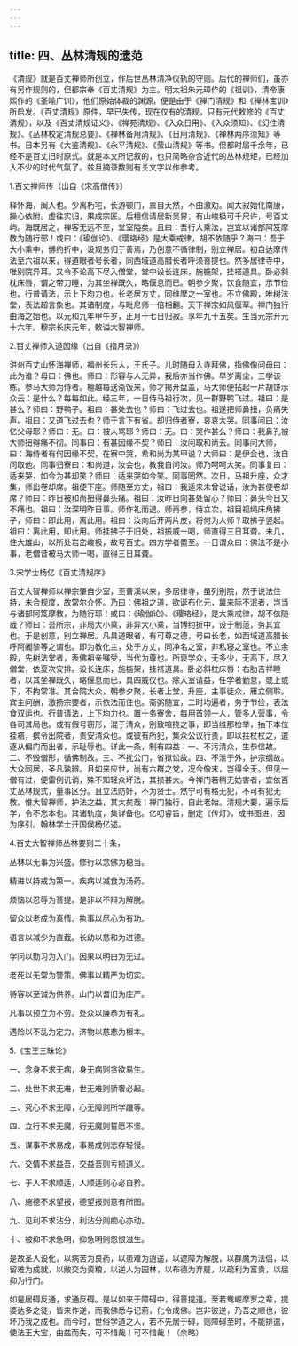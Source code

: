 ```yaml
---
---
---
```

title: 四、丛林清规的遗范
---




《清规》就是百丈禅师所创立，作后世丛林清净仪轨的守则。后代的禅师们，虽亦有另作规则的，但都宗奉《百丈清规》为主。明太祖朱元璋作的《祖训》，清帝康熙作的《圣喻广训》，他们原始体裁的渊源，便是由于《禅门清规》和《禅林宝训》所启发。《百丈清规》原件，早已失传，现在仅有的清规，只有元代敕修的《百丈清规》，以及《百丈清规证义》、《禅苑清规》、《入众日用》、《入众须知》、《幻住清规》、《丛林校定清规总要》、《禅林备用清规》、《日用清规》、《禅林两序须知》等书。日本另有《大鉴清规》、《永平清规》、《莹山清规》等书。但都时届千余年，已经不是百丈旧时原式。就是本文所记叙的，也只简略杂合近代的丛林规矩，已经加入不少的时代气氛了。兹且摘录数则有关文字以作参考。

1.百丈禅师传（出自《宋高僧传》）

释怀海，闽人也。少离朽宅，长游顿门，禀自天然，不由激劝。闻大寂始化南康，操心依附。虚往实归，果成宗匠。后檀信请居新吴界，有山峻极可千尺许，号百丈屿。海既居之，禅客无远不至，堂室隘矣。且曰：吾行大乘法，岂宜以诸部阿笈摩教为随行邪！或曰：《瑜伽论》、《璎珞经》是大乘戒律，胡不依随乎？海曰：吾于大小乘中，博约折中，设规务归于善焉，乃创意不循律制，别立禅居。初自达摩传法至六祖以来，得道眼者号长者，同西域道高腊长者呼须菩提也。然多居律寺中，唯别院异耳。又令不论高下尽入僧堂，堂中设长连床，施椸架，挂褡道具。卧必斜枕床唇，谓之带刀睡，为其坐禅既久，略偃息而已。朝参夕聚，饮食随宜，示节俭也。行普请法，示上下均力也。长老居方丈，同维摩之一室也。不立佛殿，唯树法堂，表法超言象也。其诸制度，与毗尼师一倍相翻。天下禅宗如风偃草。禅门独行由海之始也。以元和九年甲午岁，正月十七日归寂。享年九十五矣。生当元宗开元十六年。穆宗长庆元年，敕谥大智禅师。

2.百丈禅师入道因缘（出自《指月录》）

洪州百丈山怀海禅师，福州长乐人，王氏子。儿时随母入寺拜佛，指佛像问母曰：此为谁？母曰：佛也。师曰：形容与人无异，我后亦当作佛。早岁离尘，三学该练。参马大师为侍者。檀越每送斋饭来，师才揭开盘盖，马大师便拈起一片胡饼示众云：是什么？每每如此。经三年，一日侍马祖行次，见一群野鸭飞过。祖曰：是甚么？师曰：野鸭子。祖曰：甚处去也？师曰：飞过去也。祖遂把师鼻扭，负痛失声。祖曰：又道飞过去也？师于言下有省。却归侍者寮，哀哀大哭。同事问曰：汝忆父母耶？师曰：无。曰：被人骂耶？师曰：无。曰：哭作甚么？师曰：我鼻孔被大师扭得痛不彻。同事曰：有甚因缘不契？师曰：汝问取和尚去。同事问大师，曰：海侍者有何因缘不契，在寮中哭，希和尚为某甲说？大师曰：是伊会也，汝自问取他。同事归寮曰：和尚道，汝会也，教我自问汝。师乃呵呵大笑。同事复曰：适来哭，如今为甚却笑？师曰：适来哭如今笑。同事罔然。次日，马祖升座，众才集，师出卷却席。祖便下座。师随至方丈，祖曰：我适来未曾说话，汝为甚便卷却席？师曰：昨日被和尚扭得鼻头痛。祖曰：汝昨日向甚处留心？师曰：鼻头今日又不痛也。祖曰：汝深明昨日事。师作礼而退。师再参，侍立次，祖目视绳床角拂子，师曰：即此用，离此用。祖曰：汝向后开两片皮，将何为人师？取拂子竖起。祖曰：离此用，即此用。师挂拂子于旧处，祖振威一喝，师直得三日耳聋。未几，住大雄山，以所处岩峦峻极，故号百丈。四方学者麕至。一日谓众曰：佛法不是小事，老僧昔被马大师一喝，直得三日耳聋。

3.宋学士杨亿《百丈清规序》

百丈大智禅师以禅宗肇自少室，至曹溪以来，多居律寺，虽列别院，然于说法住持，未合规度，故常尔介怀。乃曰：佛祖之道，欲诞布化元，冀来际不泯者，岂当与诸部阿笈摩教，为随行耶！或曰：《瑜伽论》、《璎珞经》，是大乘戒律，胡不依随哉？师曰：吾所宗，非局大小乘，非异大小乘，当博约折中，设于制范，务其宜也。于是创意，别立禅居。凡具道眼者，有可尊之德，号曰长老，如西域道高腊长呼阿阇黎等之谓也。即为教化主，处于方丈，同净名之室，非私寝之室也。不立余殿，先树法堂者，表佛祖亲嘱受，当代为尊也。所裒学众，无多少，无高下，尽入僧堂，依夏次安排。设长连床，施椸架，挂褡道具。卧必斜枕床唇：右肋吉祥睡者，以其坐禅既久，略偃息而已，具四威仪也。除入室请益，任学者勤怠，或上或下，不拘常准。其合院大众，朝参夕聚，长者上堂，升座，主事徒众，雁立侧聆。宾主问酬，激扬宗要者，示依法而住也。斋粥随宜，二时均遍者，务于节俭，表法食双运也。行普请法，上下均力也。置十务寮舍，每用首领一人，管多人营事，令各司其局也。或有假号窃形，混于清众，别致喧挠之事，即当维那检举，抽下本位挂褡，摈令出院者，责安清众也。或彼有所犯，集众公议行责，即以拄杖杖之，遣逐从偏门而出者，示耻辱也。详此一条，制有四益：一、不污清众，生恭信故。二、不毁僧形，循佛制故。三、不扰公门，省狱讼故。四、不泄于外，护宗纲故。大众同居，圣凡孰辨。且如来应世，尚有六群之党，况今像末，岂得全无。但见一僧有过，便雷例讥诮，殊不知轻众坏法，其损甚大。今禅门若稍无妨害者，宜依百丈丛林规式，量事区分。且立法防奸，不为贤士。然宁可有格无犯，不可有犯无教。惟大智禅师，护法之益，其大矣哉！禅门独行，自此老始。清规大要，遍示后学，令不忘本也。其诸轨度，集详备也。亿叨睿旨，删定《传灯》，成书图进，因为序引。翰林学士开国侯杨亿述。

4.百丈大智禅师丛林要则二十条，

丛林以无事为兴盛。修行以念佛为稳当。

精进以持戒为第一。疾病以减食为汤药。

烦恼以忍辱为菩提。是非以不辩为解脱。

留众以老成为真情。执事以尽心为有功。

语言以减少为直截。长幼以慈和为进德。

学问以勤习为入门。因果以明白为无过。

老死以无常为警策。佛事以精严为切实。

待客以至诚为供养。山门以耆旧为庄严。

凡事以预立为不劳。处众以廉恭为有礼。

遇险以不乱为定力。济物以慈悲为根本。

5.《宝王三昧论》

一、念身不求无病，身无病则贪欲易生。

二、处世不求无难，世无难则骄奢必起。

三、究心不求无障，心无障则所学躐等。

四、立行不求无魔，行无魔则誓愿不坚。

五、谋事不求易成，事易成则志存轻慢。

六、交情不求益吾，交益吾则亏损道义。

七、于人不求顺适，人顺适则心必自矜。

八、施德不求望报，德望报则意有所图。

九、见利不求沾分，利沾分则痴心亦动。

十、被抑不求急明，抑急明则怨恨滋生。

是故圣人设化，以病苦为良药，以患难为逍遥，以遮障为解脱，以群魔为法侣，以留难为成就，以敝交为资粮，以逆人为园林，以布德为弃屣，以疏利为富贵，以屈抑为行门。

如是居碍反通，求通反碍。是以如来于障碍中，得菩提道。至若鸯崛摩罗之辈，提婆达多之徒，皆来作逆，而我佛悉与记莂，化令成佛。岂非彼逆，乃吾之顺也，彼坏乃我之成也。而今时，世俗学道之人，若不先居于碍，则障碍至时，不能排遣，使法王大宝，由兹而失，可不惜哉！可不惜哉！（余略）